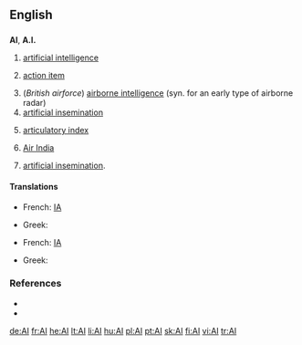 {{see|Appendix:Variations of "ai"}}
==English==

==={{initialism}}===
'''AI''', '''A.I.'''

# {{comptheory}} [[artificial intelligence]]
# {{management}} [[action item]]
# (''British airforce'') [[airborne intelligence]] (syn. for an early type of airborne radar)
# [[artificial insemination]]
# {{phonetics}} [[articulatory index]]
# [[w:Air India|Air India]]
# {{farming}} [[artificial insemination]].

====Translations====
{{trans-top|artificial intelligence}}
*French: [[IA]] {{f}}
{{trans-mid}}
* Greek: {{t|el|ΤΝ|tr=TN|f|sc=Grek}}
{{trans-bottom}}

{{trans-top|artificial insemination}}
*French: [[IA]] {{f}}
{{trans-mid}}
* Greek: {{t|el|τεχνητή γονιμοποίηση|tr=technití gonimoíisi|f|sc=Grek}}
{{trans-bottom}}

===References===
* {{R:Dictionary.com|AI}}
* {{R:American Heritage 2000|AI}}

[[de:AI]]
[[fr:AI]]
[[he:AI]]
[[lt:AI]]
[[li:AI]]
[[hu:AI]]
[[pl:AI]]
[[pt:AI]]
[[sk:AI]]
[[fi:AI]]
[[vi:AI]]
[[tr:AI]]